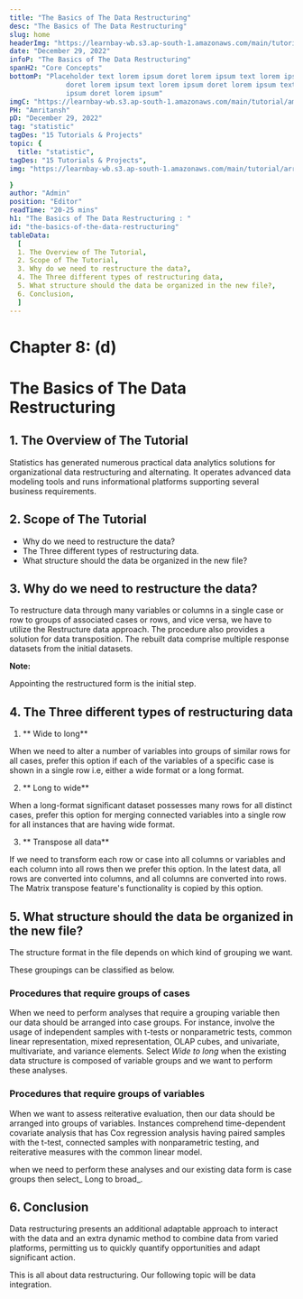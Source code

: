```yaml
---
title: "The Basics of The Data Restructuring"
desc: "The Basics of The Data Restructuring"
slug: home
headerImg: "https://learnbay-wb.s3.ap-south-1.amazonaws.com/main/tutorial/python.png"
date: "December 29, 2022"
infoP: "The Basics of The Data Restructuring"
spanH2: "Core Concepts"
bottomP: "Placeholder text lorem ipsum doret lorem ipsum text lorem ipsum
              doret lorem ipsum text lorem ipsum doret lorem ipsum text lorem
              ipsum doret lorem ipsum"
imgC: "https://learnbay-wb.s3.ap-south-1.amazonaws.com/main/tutorial/amritansh.png"
PH: "Amritansh"
pD: "December 29, 2022"
tag: "statistic"
tagDes: "15 Tutorials & Projects"
topic: {
  title: "statistic",
tagDes: "15 Tutorials & Projects",
img: "https://learnbay-wb.s3.ap-south-1.amazonaws.com/main/tutorial/arrow.png"

}
author: "Admin"
position: "Editor"
readTime: "20-25 mins"
h1: "The Basics of The Data Restructuring : "
id: "the-basics-of-the-data-restructuring"
tableData:
  [
  1. The Overview of The Tutorial, 
  2. Scope of The Tutorial,  
  3. Why do we need to restructure the data?,  
  4. The Three different types of restructuring data, 
  5. What structure should the data be organized in the new file?,
  6. Conclusion,
  ]
---
```


# **Chapter 8: (d)**


# **The Basics of The Data Restructuring**


## 1. The Overview of The Tutorial

Statistics has generated numerous practical data analytics solutions for organizational data restructuring and alternating. It operates advanced data modeling tools and runs informational platforms supporting several business requirements.


## 2. Scope of The Tutorial



* Why do we need to restructure the data?
* The Three different types of restructuring data.
* What structure should the data be organized in the new file?


## 3. Why do we need to restructure the data?

To restructure data through many variables or columns in a single case or row to groups of associated cases or rows, and vice versa, we have to utilize the Restructure data approach. The procedure also provides a solution for data transposition. The rebuilt data comprise multiple response datasets from the initial datasets.


**Note:**

 Appointing the restructured form is the initial step.


## 4. The Three different types of restructuring data



1. ** Wide to long**

When we need to alter a number of variables into groups of similar rows for all cases, prefer this option if each of the variables of a specific case is shown in a single row i.e, either a wide format or a long format.



2. ** Long to wide**

When a long-format significant dataset possesses many rows for all distinct cases, prefer this option for merging connected variables into a single row for all instances that are having wide format.



3. ** Transpose all data**

If we need to transform each row or case into all columns or variables and each column into all rows then we prefer this option. In the latest data, all rows are converted into columns, and all columns are converted into rows. The Matrix transpose feature's functionality is copied by this option.


## 5. What structure should the data be organized in the new file?

The structure format in the file depends on which kind of grouping we want.

These groupings can be classified as below. 


### **Procedures that require groups of cases**

When we need to perform analyses that require a grouping variable then our data should be arranged into case groups. For instance, involve the usage of independent samples with t-tests or nonparametric tests, common linear representation, mixed representation, OLAP cubes, and univariate, multivariate, and variance elements. Select _Wide to long_ when the existing data structure is composed of variable groups and we want to perform these analyses.


### **Procedures that require groups of variables**

When we want to assess reiterative evaluation, then our data should be arranged into groups of variables. Instances comprehend time-dependent covariate analysis that has Cox regression analysis having paired samples with the t-test, connected samples with nonparametric testing, and reiterative measures with the common linear model.

when we need to perform these analyses and our existing data form is case groups then select_ Long to broad_.


## 6. Conclusion

Data restructuring presents an additional adaptable approach to interact with the data and an extra dynamic method to combine data from varied platforms, permitting us to quickly quantify opportunities and adapt significant action.

This is all about data restructuring. Our following topic will be data integration.